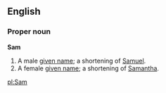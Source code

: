==English==

===Proper noun===
'''Sam'''
# A male [[given name]]; a shortening of [[Samuel]].
# A female [[given name]]; a shortening of [[Samantha]].

[[pl:Sam]]